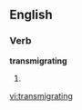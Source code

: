 ==English==

===Verb===
'''transmigrating'''

# {{present participle of|[[transmigrate]]}}

[[vi:transmigrating]]